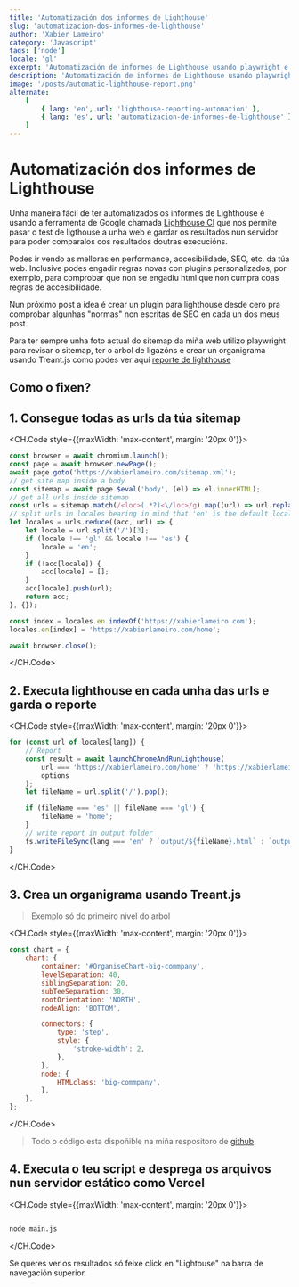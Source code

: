 ```yaml
---
title: 'Automatización dos informes de Lighthouse'
slug: 'automatizacion-dos-informes-de-lighthouse'
author: 'Xabier Lameiro'
category: 'Javascript'
tags: ['node']
locale: 'gl'
excerpt: 'Automatización de informes de Lighthouse usando playwright e a api de lightouse nunha web despregada nun exemplo real'
description: 'Automatización de informes de Lighthouse usando playwright e a api de lightouse nunha web despregada nun exemplo real'
image: '/posts/automatic-lighthouse-report.png'
alternate:
    [
        { lang: 'en', url: 'lighthouse-reporting-automation' },
        { lang: 'es', url: 'automatizacion-de-informes-de-lighthouse' },
    ]
---
```


# Automatización dos informes de Lighthouse

<Date date="01-24-2023" />

<GoogleAdsense slot="6172794554" horizontal />

Unha maneira fácil de ter automatizados os informes de Lighthouse é usando a ferramenta de Google chamada [Lighthouse CI](https://github.com/GoogleChrome/lighthouse) que nos permite pasar o test de ligthouse a unha web e gardar os resultados nun servidor para poder comparalos cos resultados doutras execucións.

Podes ir vendo as melloras en performance, accesibilidade, SEO, etc. da túa web. Inclusive podes engadir regras novas con plugins personalizados, por exemplo, para comprobar que non se engadiu html que non cumpra coas regras de accesibilidade.

Nun próximo post a idea é crear un plugin para lighthouse desde cero pra comprobar algunhas "normas" non escritas de SEO en cada un dos meus post.

Para ter sempre unha foto actual do sitemap da miña web utilizo playwright para revisar o sitemap, ter o arbol de ligazóns e crear un organigrama usando Treant.js como podes ver aquí [reporte de lighthouse](https://lighthouse.xabierlameiro.com 'Reporte de lighthouse')

## Como o fixen?

## 1. Consegue todas as urls da túa sitemap

<CH.Code style={{maxWidth: 'max-content', margin: '20px 0'}}>

```js main.js
const browser = await chromium.launch();
const page = await browser.newPage();
await page.goto('https://xabierlameiro.com/sitemap.xml');
// get site map inside a body
const sitemap = await page.$eval('body', (el) => el.innerHTML);
// get all urls inside sitemap
const urls = sitemap.match(/<loc>(.*?)<\/loc>/g).map((url) => url.replace(/<\/?loc>/g, ''));
// split urls in locales bearing in mind that 'en' is the default locale and it's not included in the url
let locales = urls.reduce((acc, url) => {
    let locale = url.split('/')[3];
    if (locale !== 'gl' && locale !== 'es') {
        locale = 'en';
    }
    if (!acc[locale]) {
        acc[locale] = [];
    }
    acc[locale].push(url);
    return acc;
}, {});

const index = locales.en.indexOf('https://xabierlameiro.com');
locales.en[index] = 'https://xabierlameiro.com/home';

await browser.close();
```

</CH.Code>

## 2. Executa lighthouse en cada unha das urls e garda o reporte

<CH.Code style={{maxWidth: 'max-content', margin: '20px 0'}}>

```js main.js
for (const url of locales[lang]) {
    // Report
    const result = await launchChromeAndRunLighthouse(
        url === 'https://xabierlameiro.com/home' ? 'https://xabierlameiro.com' : url,
        options
    );
    let fileName = url.split('/').pop();

    if (fileName === 'es' || fileName === 'gl') {
        fileName = 'home';
    }
    // write report in output folder
    fs.writeFileSync(lang === 'en' ? `output/${fileName}.html` : `output/${lang}/${fileName}.html`, result.report);
}
```

</CH.Code>

## 3. Crea un organigrama usando Treant.js

> Exemplo só do primeiro nivel do arbol

<CH.Code style={{maxWidth: 'max-content', margin: '20px 0'}}>

```js main.js
const chart = {
    chart: {
        container: '#OrganiseChart-big-commpany',
        levelSeparation: 40,
        siblingSeparation: 20,
        subTeeSeparation: 30,
        rootOrientation: 'NORTH',
        nodeAlign: 'BOTTOM',

        connectors: {
            type: 'step',
            style: {
                'stroke-width': 2,
            },
        },
        node: {
            HTMLclass: 'big-commpany',
        },
    },
};
```

</CH.Code>

> Todo o código esta dispoñible na miña respositoro de [github](https://github.com/xabierlameiro/lighthouse-report/blob/master/main.js 'Ligazón a repostorio de github')

## 4. Executa o teu script e desprega os arquivos nun servidor estático como Vercel

<CH.Code style={{maxWidth: 'max-content', margin: '20px 0'}}>

```bash

node main.js

```

</CH.Code>

Se queres ver os resultados só feixe click en "Lightouse" na barra de navegación superior.
